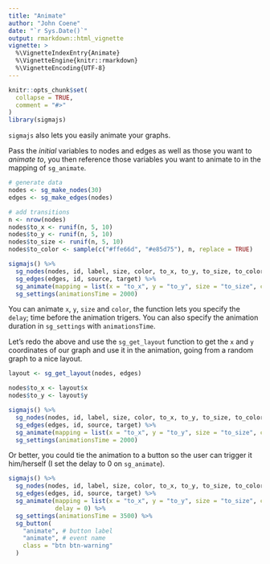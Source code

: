 ```yaml
---
title: "Animate"
author: "John Coene"
date: "`r Sys.Date()`"
output: rmarkdown::html_vignette
vignette: >
  %\VignetteIndexEntry{Animate}
  %\VignetteEngine{knitr::rmarkdown}
  %\VignetteEncoding{UTF-8}
---
```


```r
knitr::opts_chunk$set(
  collapse = TRUE,
  comment = "#>"
)
library(sigmajs)
```

`sigmajs` also lets you easily animate your graphs.

Pass the *initial* variables to nodes and edges as well as those you want to *animate to*, you then reference those variables you want to animate to in the mapping of `sg_animate`.

```r
# generate data
nodes <- sg_make_nodes(30)
edges <- sg_make_edges(nodes)

# add transitions
n <- nrow(nodes)
nodes$to_x <- runif(n, 5, 10)
nodes$to_y <- runif(n, 5, 10)
nodes$to_size <- runif(n, 5, 10)
nodes$to_color <- sample(c("#ffe66d", "#e85d75"), n, replace = TRUE)

sigmajs() %>%
  sg_nodes(nodes, id, label, size, color, to_x, to_y, to_size, to_color) %>%
  sg_edges(edges, id, source, target) %>% 
  sg_animate(mapping = list(x = "to_x", y = "to_y", size = "to_size", color = "to_color")) %>%
  sg_settings(animationsTime = 2000)
```

You can animate `x`, `y`, `size` and `color`, the function lets you specify the `delay`; time before the animation trigers. You can also specify the animation duration in `sg_settings` with `animationsTime`.

Let's redo the above and use the `sg_get_layout` function to get the `x` and `y` coordinates of our graph and use it in the animation, going from a random graph to a nice layout.

```r
layout <- sg_get_layout(nodes, edges)

nodes$to_x <- layout$x
nodes$to_y <- layout$y

sigmajs() %>%
  sg_nodes(nodes, id, label, size, color, to_x, to_y, to_size, to_color) %>%
  sg_edges(edges, id, source, target) %>% 
  sg_animate(mapping = list(x = "to_x", y = "to_y", size = "to_size", color = "to_color")) %>%
  sg_settings(animationsTime = 2000)
```

Or better, you could tie the animation to a button so the user can trigger it him/herself (I set the delay to 0 on `sg_animate`).

```r
sigmajs() %>%
  sg_nodes(nodes, id, label, size, color, to_x, to_y, to_size, to_color) %>%
  sg_edges(edges, id, source, target) %>% 
  sg_animate(mapping = list(x = "to_x", y = "to_y", size = "to_size", color = "to_color"),
             delay = 0) %>%
  sg_settings(animationsTime = 3500) %>% 
  sg_button(
    "animate", # button label 
    "animate", # event name
    class = "btn btn-warning"
  )
```